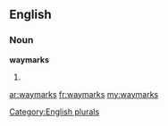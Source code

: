 ==English==

===Noun===
'''waymarks'''

# {{plural of|[[waymark]]}}

[[Category:English plurals]]

[[ar:waymarks]]
[[fr:waymarks]]
[[my:waymarks]]